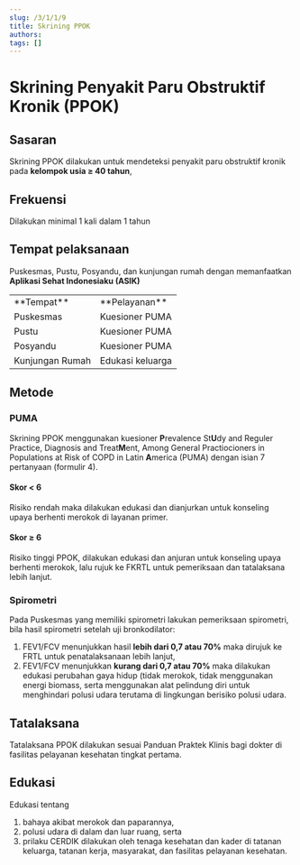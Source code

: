 ```yaml
---
slug: /3/1/1/9
title: Skrining PPOK
authors: 
tags: []
---
```

# Skrining Penyakit Paru Obstruktif Kronik (PPOK)
## Sasaran
Skrining PPOK dilakukan untuk mendeteksi penyakit paru obstruktif kronik pada **kelompok usia ≥ 40 tahun**,
## Frekuensi
Dilakukan minimal 1 kali dalam 1 tahun
## Tempat pelaksanaan
Puskesmas, Pustu, Posyandu, dan kunjungan rumah dengan memanfaatkan **Aplikasi Sehat Indonesiaku (ASIK)**

<table>
  <tr>
    <td>**Tempat**</td>
    <td>**Pelayanan**</td>
  </tr>
  <tr>
    <td>Puskesmas</td>
    <td>Kuesioner PUMA</td>
  </tr>
  <tr>
    <td>Pustu</td>
    <td>Kuesioner PUMA</td>
  </tr>
  <tr>
    <td>Posyandu</td>
    <td>Kuesioner PUMA</td>
  </tr>
  <tr>
    <td>Kunjungan Rumah</td>
    <td>Edukasi keluarga</td>
  </tr>
</table>

## Metode 
### PUMA
Skrining PPOK menggunakan kuesioner **P**revalence St**U**dy and Reguler Practice, Diagnosis and Treat**M**ent, Among General Practiocioners in Populations at Risk of COPD in Latin **A**merica (PUMA) dengan isian 7 pertanyaan (formulir 4). 
#### Skor \< 6
Risiko rendah maka dilakukan edukasi dan dianjurkan untuk konseling upaya berhenti merokok di layanan primer.
#### Skor ≥ 6
Risiko tinggi PPOK, dilakukan edukasi dan anjuran untuk konseling upaya berhenti merokok, lalu rujuk ke FKRTL untuk pemeriksaan dan tatalaksana lebih lanjut. 
### Spirometri
Pada Puskesmas yang memiliki spirometri lakukan pemeriksaan spirometri, bila hasil spirometri setelah uji bronkodilator:
1) FEV1/FCV menunjukkan hasil **lebih dari 0,7 atau 70%** maka dirujuk ke FRTL untuk penatalaksanaan lebih lanjut,
2) FEV1/FCV menunjukkan **kurang dari 0,7 atau 70%** maka dilakukan edukasi perubahan gaya hidup (tidak merokok, tidak menggunakan energi biomass, serta menggunakan alat pelindung diri untuk menghindari polusi udara terutama di lingkungan berisiko polusi udara.

## Tatalaksana 
Tatalaksana PPOK dilakukan sesuai Panduan Praktek Klinis bagi dokter di fasilitas pelayanan kesehatan tingkat pertama.
## Edukasi
Edukasi tentang 
1. bahaya akibat merokok dan paparannya, 
2. polusi udara di dalam dan luar ruang, serta 
3. prilaku CERDIK dilakukan oleh tenaga kesehatan dan kader di tatanan keluarga, tatanan kerja, masyarakat, dan fasilitas pelayanan kesehatan.

